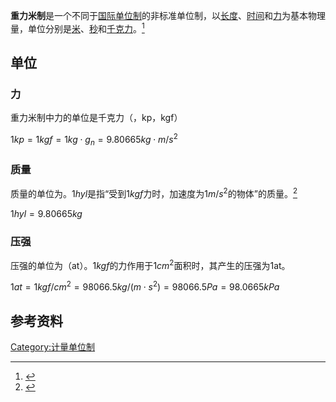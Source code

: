 '''重力米制'''是一个不同于[[国际单位制|国际单位制]]的非标准单位制，以[[长度|长度]]、[[时间|时间]]和[[力|力]]为基本物理量，单位分别是[[米_(单位)|米]]、[[秒|秒]]和[[千克力|千克力]]。<ref name="cardarelli">
{{citation
|author=François Cardarelli
|title=Encyclopaedia of Scientific Units, Weights and Measures: Their Si Equivalences and Origins
|page=19
|publisher=Springer Science & Business Media
|year=2003
|ISBN=185233682X
|url={{google books|BookID=6KCx8Ww75VkC|page=17}}}}</ref>

== 单位 ==
=== 力 ===
重力米制中力的单位是千克力（{{lang-en|kilopond, kilogram force}}，kp，kgf）

<math>1 kp = 1 kgf = 1 kg\cdot g_{n} = 9.80665 kg\cdot m/s^{2} </math>

=== 质量 ===
质量的单位为{{link-en|hyl|hyl (unit)}}。<math>1hyl</math>是指“受到<math>1kgf</math>力时，加速度为<math>1m/s^2</math>的物体”的质量。<ref>{{Cite web |url=http://www.sizes.com/units/sys_MKGFS.htm |title=metre-kilogram-force-second systems of units |access-date=2017-04-07 |archive-date=2021-01-22 |archive-url=https://web.archive.org/web/20210122134347/https://www.sizes.com/units/sys_MKGFS.htm |dead-url=no }}</ref>

<math> 1 hyl = 9.80665 kg</math>

=== 压强 ===
压强的单位为{{link-en|工程大气压|Technical atmosphere}}（at）。<math>1kgf</math>的力作用于<math>1cm^2</math>面积时，其产生的压强为1at。

<math>1 at = 1 kgf/cm^2 = 98066.5 kg/(m\cdot s^2) = 98066.5 Pa = 98.0665 kPa</math>

== 参考资料 ==
{{reflist}}

[[Category:计量单位制|Category:计量单位制]]